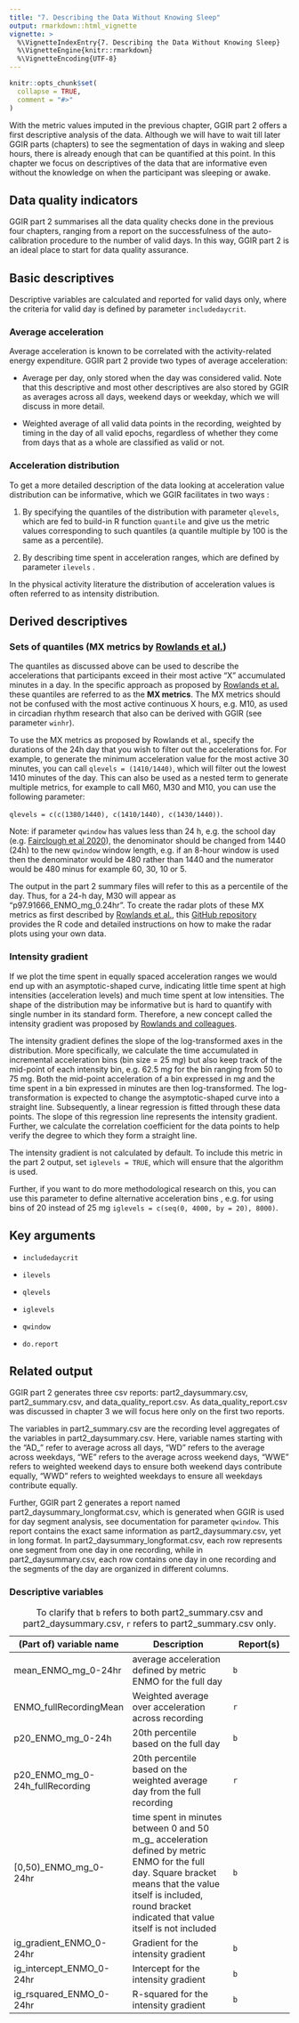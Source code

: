 ```yaml
---
title: "7. Describing the Data Without Knowing Sleep"
output: rmarkdown::html_vignette
vignette: >
  %\VignetteIndexEntry{7. Describing the Data Without Knowing Sleep}
  %\VignetteEngine{knitr::rmarkdown}
  %\VignetteEncoding{UTF-8}
---
```


```r
knitr::opts_chunk$set(
  collapse = TRUE,
  comment = "#>"
)
```

With the metric values imputed in the previous chapter, GGIR part 2 offers a first descriptive analysis of the data.
Although we will have to wait till later GGIR parts (chapters) to see the segmentation of days in waking and sleep hours, there is already enough that can be quantified at this point.
In this chapter we focus on descriptives of the data that are informative even without the knowledge on when the participant was sleeping or awake.

## Data quality indicators

GGIR part 2 summarises all the data quality checks done in the previous four chapters, ranging from a report on the successfulness of the auto-calibration procedure to the number of valid days.
In this way, GGIR part 2 is an ideal place to start for data quality assurance.

## Basic descriptives

Descriptive variables are calculated and reported for valid days only, where the criteria for valid day is defined by parameter `includedaycrit`.

### Average acceleration

Average acceleration is known to be correlated with the activity-related energy expenditure.
GGIR part 2 provide two types of average acceleration:

-   Average per day, only stored when the day was considered valid.
    Note that this descriptive and most other descriptives are also stored by GGIR as averages across all days, weekend days or weekday, which we will discuss in more detail.

-   Weighted average of all valid data points in the recording, weighted by timing in the day of all valid epochs, regardless of whether they come from days that as a whole are classified as valid or not.

### Acceleration distribution

To get a more detailed description of the data looking at acceleration value distribution can be informative, which we GGIR facilitates in two ways :

1.  By specifying the quantiles of the distribution with parameter `qlevels`, which are fed to build-in R function `quantile` and give us the metric values corresponding to such quantiles (a quantile multiple by 100 is the same as a percentile).

2.  By describing time spent in acceleration ranges, which are defined by parameter `ilevels` .

In the physical activity literature the distribution of acceleration values is often referred to as intensity distribution.

## Derived descriptives

### Sets of quantiles (MX metrics by [Rowlands et al.](https://pubmed.ncbi.nlm.nih.gov/29360664/))

The quantiles as discussed above can be used to describe the accelerations that participants exceed in their most active “X” accumulated minutes in a day.
In the specific approach as proposed by [Rowlands et al.](https://pubmed.ncbi.nlm.nih.gov/31808014/) these quantiles are referred to as the **MX metrics**.
The MX metrics should not be confused with the most active continuous X hours, e.g.
M10, as used in circadian rhythm research that also can be derived with GGIR (see parameter `winhr`).

To use the MX metrics as proposed by Rowlands et al., specify the durations of the 24h day that you wish to filter out the accelerations for.
For example, to generate the minimum acceleration value for the most active 30 minutes, you can call `qlevels = (1410/1440)`, which will filter out the lowest 1410 minutes of the day.
This can also be used as a nested term to generate multiple metrics, for example to call M60, M30 and M10, you can use the following parameter:

`qlevels = c(c(1380/1440), c(1410/1440), c(1430/1440))`.

Note: if parameter `qwindow` has values less than 24 h, e.g. the school day (e.g. [Fairclough et al 2020](https://pubmed.ncbi.nlm.nih.gov/31593604/)), the denominator should be changed from 1440 (24h) to the new `qwindow` window length, e.g. if an 8-hour window is used then the denominator would be 480 rather than 1440 and the numerator would be 480 minus for example 60, 30, 10 or 5.

The output in the part 2 summary files will refer to this as a percentile of the day.
Thus, for a 24-h day, M30 will appear as “p97.91666_ENMO_mg_0.24hr”.
To create the radar plots of these MX metrics as first described by [Rowlands et al.](https://pubmed.ncbi.nlm.nih.gov/31808014/), this [GitHub repository](https://github.com/Maylor8/RadarPlotGenerator) provides the R code and detailed instructions on how to make the radar plots using your own data.

### Intensity gradient

If we plot the time spent in equally spaced acceleration ranges we would end up with an asymptotic-shaped curve, indicating little time spent at high intensities (acceleration levels) and much time spent at low intensities.
The shape of the distribution may be informative but is hard to quantify with single number in its standard form.
Therefore, a new concept called the intensity gradient was proposed by [Rowlands and colleagues](https://pubmed.ncbi.nlm.nih.gov/29360664/).

The intensity gradient defines the slope of the log-transformed axes in the distribution.
More specifically, we calculate the time accumulated in incremental acceleration bins (bin size = 25 m*g*) but also keep track of the mid-point of each intensity bin, e.g. 62.5 m*g* for the bin ranging from 50 to 75 mg.
Both the mid-point acceleration of a bin expressed in m*g* and the time spent in a bin expressed in minutes are then log-transformed.
The log-transformation is expected to change the asymptotic-shaped curve into a straight line.
Subsequently, a linear regression is fitted through these data points.
The slope of this regression line represents the intensity gradient.
Further, we calculate the correlation coefficient for the data points to help verify the degree to which they form a straight line.

The intensity gradient is not calculated by default.
To include this metric in the part 2 output, set `iglevels = TRUE`, which will ensure that the algorithm is used.

Further, if you want to do more methodological research on this, you can use this parameter to define alternative acceleration bins , e.g. for using bins of 20 instead of 25 mg `iglevels = c(seq(0, 4000, by = 20), 8000)`.

## Key arguments

-   `includedaycrit`

-   `ilevels`

-   `qlevels`

-   `iglevels`

-   `qwindow`

-   `do.report`

## Related output

GGIR part 2 generates three csv reports: part2_daysummary.csv, part2_summary.csv, and data_quality_report.csv.
As data_quality_report.csv was discussed in chapter 3 we will focus here only on the first two reports.

The variables in part2_summary.csv are the recording level aggregates of the variables in part2_daysummary.csv.
Here, variable names starting with the “AD\_” refer to average across all days, “WD” refers to the average across weekdays, “WE” refers to the average across weekend days, “WWE” refers to weighted weekend days to ensure both weekend days contribute equally, “WWD” refers to weighted weekdays to ensure all weekdays contribute equally.

Further, GGIR part 2 generates a report named part2_daysummary_longformat.csv, which is generated when GGIR is used for day segment analysis, see documentation for parameter `qwindow`.
This report contains the exact same information as part2_daysummary.csv, yet in long format.
In part2_daysummary_longformat.csv, each row represents one segment from one day in one recording, while in part2_daysummary.csv, each row contains one day in one recording and the segments of the day are organized in different columns.

### Descriptive variables

| (Part of) variable name         | Description                                                                                                                                                                                                          | Report(s) |
|--------------------|----------------------------------|------------------|
| mean_ENMO_mg_0-24hr             | average acceleration defined by metric ENMO for the full day                                                                                                                                                         | `b`       |
| ENMO_fullRecordingMean          | Weighted average over acceleration across recording                                                                                                                                                                  | `r`       |
| p20_ENMO_mg_0-24h               | 20th percentile based on the full day                                                                                                                                                                                | `b`       |
| p20_ENMO_mg_0-24h_fullRecording | 20th percentile based on the weighted average day from the full recording                                                                                                                                            | `r`       |
| [0,50)\_ENMO_mg_0-24hr          | time spent in minutes between 0 and 50 m_g\_ acceleration defined by metric ENMO for the full day. Square bracket means that the value itself is included, round bracket indicated that value itself is not included | `b`       |
| ig_gradient_ENMO_0-24hr         | Gradient for the intensity gradient                                                                                                                                                                                  | `b`       |
| ig_intercept_ENMO_0-24hr        | Intercept for the intensity gradient                                                                                                                                                                                 | `b`       |
| ig_rsquared_ENMO_0-24hr         | R-squared for the intensity gradient                                                                                                                                                                                 | `b`       |

: To clarify that `b` refers to both part2_summary.csv and part2_daysummary.csv, `r` refers to part2_summary.csv only.
